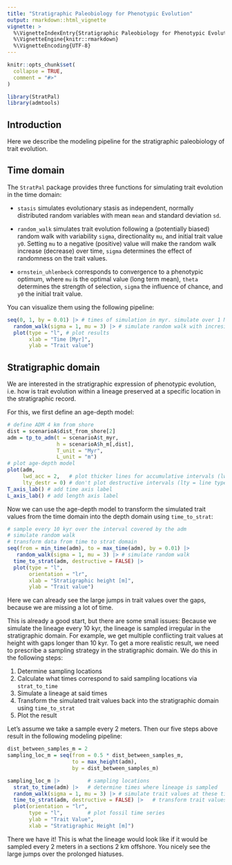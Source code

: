```yaml
---
title: "Stratigraphic Paleobiology for Phenotypic Evolution"
output: rmarkdown::html_vignette
vignette: >
  %\VignetteIndexEntry{Stratigraphic Paleobiology for Phenotypic Evolution}
  %\VignetteEngine{knitr::rmarkdown}
  %\VignetteEncoding{UTF-8}
---
```


```r
knitr::opts_chunk$set(
  collapse = TRUE,
  comment = "#>"
)
```

```r
library(StratPal)
library(admtools)
```

## Introduction

Here we describe the modeling pipeline for the stratigraphic paleobiology of trait evolution.

## Time domain

The `StratPal` package provides three functions for simulating trait evolution in the time domain:

-   `stasis` simulates evolutionary stasis as independent, normally distributed random variables with mean `mean` and standard deviation `sd`.

-   `random_walk` simulates trait evolution following a (potentially biased) random walk with variability `sigma`, directionality `mu`, and initial trait value `y0`. Setting `mu` to a negative (positive) value will make the random walk increase (decrease) over time, `sigma` determines the effect of randomness on the trait values.

-   `ornstein_uhlenbeck` corresponds to convergence to a phenotypic optimum, where `mu` is the optimal value (long term mean), `theta` determines the strength of selection, `sigma` the influence of chance, and `y0` the initial trait value.

You can visualize them using the following pipeline:

```r
seq(0, 1, by = 0.01) |> # times of simulation in myr. simulate over 1 Myr years with 10 kyr resolution
  random_walk(sigma = 1, mu = 3) |> # simulate random walk with incresing trait values
  plot(type = "l", # plot results
       xlab = "Time [Myr]",
       ylab = "Trait value")
```

## Stratigraphic domain

We are interested in the stratigraphic expression of phenotypic evolution, i.e. how is trait evolution within a lineage preserved at a specific location in the stratigraphic record.

For this, we first define an age-depth model:

```r
# define ADM 4 km from shore
dist = scenarioA$dist_from_shore[2]
adm = tp_to_adm(t = scenarioA$t_myr,
                h = scenarioA$h_m[,dist],
                T_unit = "Myr",
                L_unit = "m")
# plot age-depth model
plot(adm,
     lwd_acc = 2,   # plot thicker lines for accumulative intervals (lwd = line width)
     lty_destr = 0) # don't plot destructive intervals (lty = line type)
T_axis_lab() # add time axis label
L_axis_lab() # add length axis label
```

Now we can use the age-depth model to transform the simulated trait values from the time domain into the depth domain using `time_to_strat`:

```r
# sample every 10 kyr over the interval covered by the adm 
# simulate random walk
# transform data from time to strat domain
seq(from = min_time(adm), to = max_time(adm), by = 0.01) |> 
   random_walk(sigma = 1, mu = 3) |> # simulate random walk
  time_to_strat(adm, destructive = FALSE) |>
  plot(type = "l",
       orientation = "lr",
       xlab = "Stratigraphic height [m]",
       ylab = "Trait value")

```

Here we can already see the large jumps in trait values over the gaps, because we are missing a lot of time.

This is already a good start, but there are some small issues: Because we simulate the lineage every 10 kyr, the lineage is sampled irregular in the stratigraphic domain. For example, we get multiple conflicting trait values at height with gaps longer than 10 kyr. To get a more realistic result, we need to prescribe a sampling strategy in the stratigraphic domain. We do this in the following steps:

1.  Determine sampling locations
2.  Calculate what times correspond to said sampling locations via `strat_to_time`
3.  Simulate a lineage at said times
4.  Transform the simulated trait values back into the stratigraphic domain using `time_to_strat`
5.  Plot the result

Let's assume we take a sample every 2 meters. Then our five steps above result in the following modeling pipeline:

```r
dist_between_samples_m = 2
sampling_loc_m = seq(from = 0.5 * dist_between_samples_m,
                     to = max_height(adm),
                     by = dist_between_samples_m)

sampling_loc_m |>         # sampling locations
  strat_to_time(adm) |>   # determine times where lineage is sampled
  random_walk(sigma = 1, mu = 3) |> # simulate trait values at these times
  time_to_strat(adm, destructive = FALSE) |>   # transform trait values to stratigraphic domain
  plot(orientation = "lr",
       type = "l",        # plot fossil time series
       ylab = "Trait Value",
       xlab = "Stratigraphic Height [m]")
```

There we have it! This is what the lineage would look like if it would be sampled every 2 meters in a sections 2 km offshore. You nicely see the large jumps over the prolonged hiatuses.

